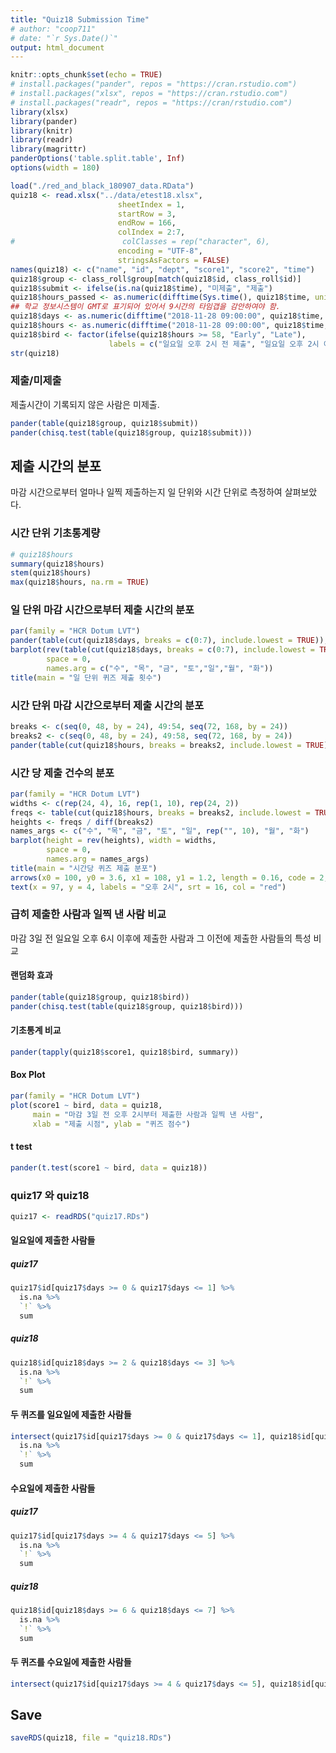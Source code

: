 ```yaml
---
title: "Quiz18 Submission Time"
# author: "coop711"
# date: "`r Sys.Date()`"
output: html_document
---
```


```r
knitr::opts_chunk$set(echo = TRUE)
# install.packages("pander", repos = "https://cran.rstudio.com")
# install.packages("xlsx", repos = "https://cran.rstudio.com")
# install.packages("readr", repos = "https://cran/rstudio.com")
library(xlsx)
library(pander)
library(knitr)
library(readr)
library(magrittr)
panderOptions('table.split.table', Inf)
options(width = 180)
```

<!--
### Data
-->

```r
load("./red_and_black_180907_data.RData")
quiz18 <- read.xlsx("../data/etest18.xlsx", 
                        sheetIndex = 1, 
                        startRow = 3, 
                        endRow = 166, 
                        colIndex = 2:7, 
#                        colClasses = rep("character", 6), 
                        encoding = "UTF-8",
                        stringsAsFactors = FALSE)
names(quiz18) <- c("name", "id", "dept", "score1", "score2", "time")
quiz18$group <- class_roll$group[match(quiz18$id, class_roll$id)]
quiz18$submit <- ifelse(is.na(quiz18$time), "미제출", "제출")
quiz18$hours_passed <- as.numeric(difftime(Sys.time(), quiz18$time, units = 'days'))
## 학교 정보시스템이 GMT로 표기되어 있어서 9시간의 타임갭을 감안하여야 함.
quiz18$days <- as.numeric(difftime("2018-11-28 09:00:00", quiz18$time, units = 'days'))
quiz18$hours <- as.numeric(difftime("2018-11-28 09:00:00", quiz18$time, units = 'hours'))
quiz18$bird <- factor(ifelse(quiz18$hours >= 58, "Early", "Late"), 
                      labels = c("일요일 오후 2시 전 제출", "일요일 오후 2시 이후 제출"))
str(quiz18)
```


### 제출/미제출

제출시간이 기록되지 않은 사람은 미제출.

```r
pander(table(quiz18$group, quiz18$submit))
pander(chisq.test(table(quiz18$group, quiz18$submit)))
```

## 제출 시간의 분포

마감 시간으로부터 얼마나 일찍 제출하는지 일 단위와 시간 단위로 측정하여 살펴보았다. 

### 시간 단위 기초통계량

```r
# quiz18$hours
summary(quiz18$hours)
stem(quiz18$hours)
max(quiz18$hours, na.rm = TRUE)
```

### 일 단위 마감 시간으로부터 제출 시간의 분포

```r
par(family = "HCR Dotum LVT")
pander(table(cut(quiz18$days, breaks = c(0:7), include.lowest = TRUE)), caption = "일 단위")
barplot(rev(table(cut(quiz18$days, breaks = c(0:7), include.lowest = TRUE))), 
        space = 0,
        names.arg = c("수", "목", "금", "토","일","월", "화"))
title(main = "일 단위 퀴즈 제출 횟수")
```

### 시간 단위 마감 시간으로부터 제출 시간의 분포

```r
breaks <- c(seq(0, 48, by = 24), 49:54, seq(72, 168, by = 24))
breaks2 <- c(seq(0, 48, by = 24), 49:58, seq(72, 168, by = 24))
pander(table(cut(quiz18$hours, breaks = breaks2, include.lowest = TRUE)), caption = "시간 단위")
```

### 시간 당 제출 건수의 분포

```r
par(family = "HCR Dotum LVT")
widths <- c(rep(24, 4), 16, rep(1, 10), rep(24, 2))
freqs <- table(cut(quiz18$hours, breaks = breaks2, include.lowest = TRUE))
heights <- freqs / diff(breaks2)
names_args <- c("수", "목", "금", "토", "일", rep("", 10), "월", "화")
barplot(height = rev(heights), width = widths, 
        space = 0,
        names.arg = names_args)
title(main = "시간당 퀴즈 제출 분포")
arrows(x0 = 100, y0 = 3.6, x1 = 108, y1 = 1.2, length = 0.16, code = 2, col = "red", lwd = 1.5)
text(x = 97, y = 4, labels = "오후 2시", srt = 16, col = "red")
```

### 급히 제출한 사람과 일찍 낸 사람 비교

마감 3일 전 일요일 오후 6시 이후에 제출한 사람과 그 이전에 제출한 사람들의 특성 비교

#### 랜덤화 효과

```r
pander(table(quiz18$group, quiz18$bird))
pander(chisq.test(table(quiz18$group, quiz18$bird)))
```

#### 기초통계 비교

```r
pander(tapply(quiz18$score1, quiz18$bird, summary))
```

#### Box Plot

```r
par(family = "HCR Dotum LVT")
plot(score1 ~ bird, data = quiz18, 
     main = "마감 3일 전 오후 2시부터 제출한 사람과 일찍 낸 사람", 
     xlab = "제출 시점", ylab = "퀴즈 점수")
```

#### t test

```r
pander(t.test(score1 ~ bird, data = quiz18))
```

### quiz17 와 quiz18

```r
quiz17 <- readRDS("quiz17.RDs")
```

#### 일요일에 제출한 사람들

##### quiz17

```r
quiz17$id[quiz17$days >= 0 & quiz17$days <= 1] %>%
  is.na %>%
  `!` %>%
  sum 
```
##### quiz18

```r
quiz18$id[quiz18$days >= 2 & quiz18$days <= 3] %>%
  is.na %>%
  `!` %>%
  sum 
```

#### 두 퀴즈를 일요일에 제출한 사람들

```r
intersect(quiz17$id[quiz17$days >= 0 & quiz17$days <= 1], quiz18$id[quiz18$days >= 2 & quiz18$days <= 3]) %>% 
  is.na %>%
  `!` %>%
  sum
```

#### 수요일에 제출한 사람들

##### quiz17

```r
quiz17$id[quiz17$days >= 4 & quiz17$days <= 5] %>%
  is.na %>%
  `!` %>%
  sum 
```
##### quiz18

```r
quiz18$id[quiz18$days >= 6 & quiz18$days <= 7] %>%
  is.na %>%
  `!` %>%
  sum 
```

#### 두 퀴즈를 수요일에 제출한 사람들

```r
intersect(quiz17$id[quiz17$days >= 4 & quiz17$days <= 5], quiz18$id[quiz18$days >= 6 & quiz18$days <= 7]) %>% length
```

## Save

```r
saveRDS(quiz18, file = "quiz18.RDs")
```